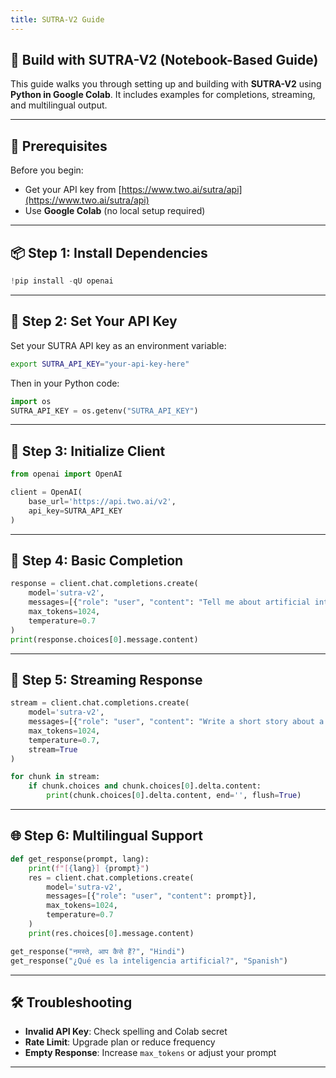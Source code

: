 ```yaml
---
title: SUTRA-V2 Guide
---
```


## 🤖 Build with SUTRA-V2 (Notebook-Based Guide)

This guide walks you through setting up and building with **SUTRA-V2** using **Python in Google Colab**. It includes examples for completions, streaming, and multilingual output.

---

## 🔧 Prerequisites

Before you begin:

- Get your API key from [https://www.two.ai/sutra/api](https://www.two.ai/sutra/api)
- Use **Google Colab** (no local setup required)

---

## 📦 Step 1: Install Dependencies

```python
!pip install -qU openai
```

---

## 🔐 Step 2: Set Your API Key

Set your SUTRA API key as an environment variable:

```bash
export SUTRA_API_KEY="your-api-key-here"
```

Then in your Python code:

```python
import os
SUTRA_API_KEY = os.getenv("SUTRA_API_KEY")
```

---

## 🤖 Step 3: Initialize Client

```python
from openai import OpenAI

client = OpenAI(
    base_url='https://api.two.ai/v2',
    api_key=SUTRA_API_KEY
)
```

---

## 💬 Step 4: Basic Completion

```python
response = client.chat.completions.create(
    model='sutra-v2',
    messages=[{"role": "user", "content": "Tell me about artificial intelligence in 3 sentences."}],
    max_tokens=1024,
    temperature=0.7
)
print(response.choices[0].message.content)
```

---

## 🔁 Step 5: Streaming Response

```python
stream = client.chat.completions.create(
    model='sutra-v2',
    messages=[{"role": "user", "content": "Write a short story about a robot who discovers emotions."}],
    max_tokens=1024,
    temperature=0.7,
    stream=True
)

for chunk in stream:
    if chunk.choices and chunk.choices[0].delta.content:
        print(chunk.choices[0].delta.content, end='', flush=True)
```

---

## 🌐 Step 6: Multilingual Support

```python
def get_response(prompt, lang):
    print(f"[{lang}] {prompt}")
    res = client.chat.completions.create(
        model='sutra-v2',
        messages=[{"role": "user", "content": prompt}],
        max_tokens=1024,
        temperature=0.7
    )
    print(res.choices[0].message.content)

get_response("नमस्ते, आप कैसे हैं?", "Hindi")
get_response("¿Qué es la inteligencia artificial?", "Spanish")
```

---

## 🛠 Troubleshooting

- **Invalid API Key**: Check spelling and Colab secret
- **Rate Limit**: Upgrade plan or reduce frequency
- **Empty Response**: Increase `max_tokens` or adjust your prompt

---
